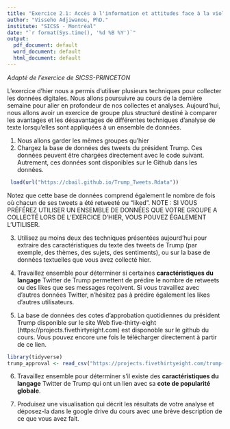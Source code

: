 ```yaml
---
title: "Exercice 2.1: Accès à l'information et attitudes face à la violence conjugale"
author: "Visseho Adjiwanou, PhD."
institute: "SICSS - Montréal"
date: "`r format(Sys.time(), '%d %B %Y')`"
output:
  pdf_document: default
  word_document: default
  html_document: default
---
```


*Adapté de l'exercice de SICSS-PRINCETON*

L'exercice d'hier nous a permis d'utiliser plusieurs techniques pour collecter les données digitales. Nous allons poursuivre au cours de la dernière semaine pour aller en profondeur de nos collectes et analyses. Aujourd'hui, nous allons avoir un exercice de groupe plus structuré destiné à comparer les avantages et les désavantages de différentes techniques d'analyse de texte lorsqu'elles sont appliquées à un ensemble de données.

1.	Nous allons garder les mêmes groupes qu'hier
2.	Chargez la base de données des tweets du président Trump. Ces données peuvent être chargées directement avec le code suivant. Autrement, ces données sont disponibles sur le Github dans les données.

```r

 load(url("https://cbail.github.io/Trump_Tweets.Rdata"))

```

Notez que cette base de données comprend également le nombre de fois où chacun de ses tweets a été retweeté ou "liked". 
NOTE : SI VOUS PRÉFÉREZ UTILISER UN ENSEMBLE DE DONNÉES QUE VOTRE GROUPE A COLLECTÉ LORS DE L'EXERCICE D'HIER, VOUS POUVEZ ÉGALEMENT L'UTILISER. 

3.	Utilisez au moins deux des techniques présentées aujourd'hui pour extraire des caractéristiques du texte des tweets de Trump (par exemple, des thèmes, des sujets, des sentiments), ou sur la base de données textuelles que vous avez collecté hier.

4.	Travaillez ensemble pour déterminer si certaines **caractéristiques du langage** Twitter de Trump permettent de prédire le nombre de retweets ou des likes que ses messages reçoivent. Si vous travaillez avec d'autres données Twitter, n'hésitez pas à prédire également les likes d'autres utilisateurs.

5.	La base de données des cotes d'approbation quotidiennes du président Trump disponible sur le site Web five-thirty-eight (https://projects.fivethirtyeight.com) est disponoble sur le github du cours. Vous pouvez encore une fois le télécharger directement à partir de ce lien.

```r

library(tidyverse)
trump_approval <- read_csv("https://projects.fivethirtyeight.com/trump-approval-data/approval_topline.csv")

```

6.	Travaillez ensemble pour déterminer s'il existe des **caractéristiques du langage** Twitter de Trump qui ont un lien avec sa **cote de popularité globale**.

7.	Produisez une visualisation qui décrit les résultats de votre analyse et déposez-la dans le google drive du cours avec une brève description de ce que vous avez fait.
